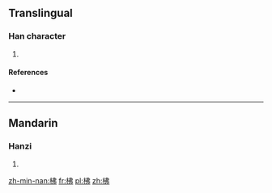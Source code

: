 ==Translingual==

===Han character===
{{Han char|rn=75|rad=木|as=05|sn=9|four=4592<sub>7</sub>|canj=木中中弓 (DLLN), X木中中弓 (XDLLN)|ids=⿰[[木]][[弗]]}}

# {{defn|Han|sort=木05}}

====References====
* {{Han ref|kx=0520.180|dkj=14654|dj=0908.130|hdz=21190.020|uh=67EB|ud=26603|bh=CF47|bd=53063}}

----

==Mandarin==

===Hanzi===
{{cmn-hanzi|pin=[[fú]] ([[fu2]])|wg=fu<sup>2</sup>}}

# {{defn|lang=cmn|sort=木05}}

[[zh-min-nan:柫]]
[[fr:柫]]
[[pl:柫]]
[[zh:柫]]